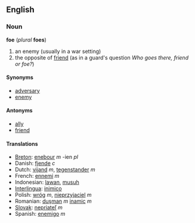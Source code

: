 ==English==
===Noun===
'''foe''' (''plural'' '''foes''')

# an enemy (usually in a war setting)
# the opposite of [[friend]] (as in a guard's question ''Who goes there, friend or foe?'')

====Synonyms====
*[[adversary]]
*[[enemy]]

====Antonyms====
*[[ally]]
*[[friend]]

<!-- * Fee, Fie, and Fum -->

<!-- should these really be put under "enemy" instead? -->
==== Translations ====
*[[Breton]]: [[enebour]] ''m'' -ien ''pl''
*Danish: [[fjende]] ''c''
*Dutch: [[vijand]] ''m'', [[tegenstander]] ''m''
*French: [[ennemi]] ''m''
*Indonesian: [[lawan]], [[musuh]]
*[[Interlingua]]: [[inimico]]
*Polish: [[wróg]] ''m'', [[nieprzyjaciel]] ''m''
*Romanian: [[duşman]] ''m'' [[inamic]] ''m''
*[[Slovak]]: [[nepriateľ]] ''m''
*Spanish: [[enemigo]] ''m''